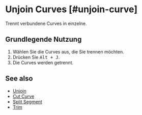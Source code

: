 
# Unjoin Curves [#unjoin-curve]

<Reference shortcut="Alt + J" command="Unjoin" button="Im vorgeschlagenen Befehlsmenü"  buttonIcon='button-unjoin' />

Trennt verbundene Curves in einzelne.

## Grundlegende Nutzung

1. Wählen Sie die Curves aus, die Sie trennen möchten.
2. Drücken Sie <kbd>Alt + J</kbd>.
3. Die Curves werden getrennt.

## See also
- [Unjoin](unjoin)
- [Cut Curve](cut-curve)
- [Split Segment](split-segment)
- [Trim](trim)